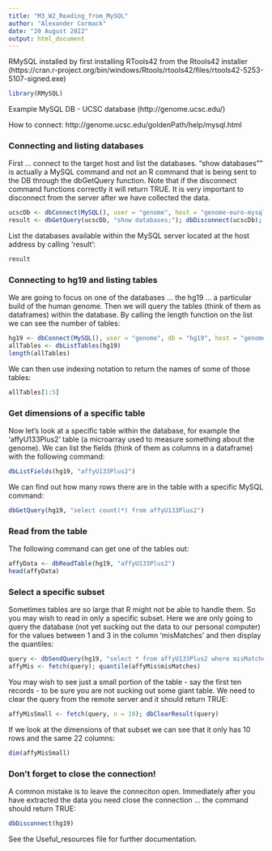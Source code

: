 ```yaml
---
title: "M3_W2_Reading_from_MySQL"
author: "Alexander Cormack"
date: "20 August 2022"
output: html_document
---
```




RMySQL installed by first installing RTools42 from the Rtools42 installer (https://cran.r-project.org/bin/windows/Rtools/rtools42/files/rtools42-5253-5107-signed.exe)


```r
library(RMySQL)
```



Example MySQL DB - UCSC database (http://genome.ucsc.edu/)

How to connect: http://genome.ucsc.edu/goldenPath/help/mysql.html




### Connecting and listing databases

First ... connect to the target host and list the databases. "show databases"" is actually a MySQL command and not an R command that is being sent to the DB through the dbGetQuery function.
Note that if the disconnect command functions correctly it will return TRUE. It is very important to disconnect from the server after we have collected the data.

```r
ucscDb <- dbConnect(MySQL(), user = "genome", host = "genome-euro-mysql.soe.ucsc.edu")
result <- dbGetQuery(ucscDb, "show databases;"); dbDisconnect(ucscDb);
```


List the databases available within the MySQL server located at the host address by calling 'result':

```r
result
```


### Connecting to hg19 and listing tables

We are going to focus on one of the databases ... the hg19 ... a particular build of the human genome. Then we will query the tables (think of them as dataframes) within the database. By calling the length function on the list we can see the number of tables:

```r
hg19 <- dbConnect(MySQL(), user = "genome", db = "hg19", host = "genome-euro-mysql.soe.ucsc.edu")
allTables <- dbListTables(hg19)
length(allTables)
```

We can then use indexing notation to return the names of some of those tables:


```r
allTables[1:5]
```


### Get dimensions of a specific table

Now let's look at a specific table within the database, for example the 'affyU133Plus2' table (a microarray used to measure something about the genome). We can list the fields (think of them as columns in a dataframe) with the following command:

```r
dbListFields(hg19, "affyU133Plus2")
```

We can find out how many rows there are in the table with a specific MySQL command:

```r
dbGetQuery(hg19, "select count(*) from affyU133Plus2")
```


### Read from the table

The following command can get one of the tables out:

```r
affyData <- dbReadTable(hg19, "affyU133Plus2")
head(affyData)
```


### Select a specific subset

Sometimes tables are so large that R might not be able to handle them. So you may wish to read in only a specific subset. Here we are only going to query the database (not yet sucking out the data to our personal computer) for the values between 1 and 3 in the column 'misMatches' and then display the quantiles:

```r
query <- dbSendQuery(hg19, "select * from affyU133Plus2 where misMatches between 1 and 3")
affyMis <- fetch(query); quantile(affyMis$misMatches)
```


You may wish to see just a small portion of the table - say the first ten records - to be sure you are not sucking out some giant table. We need to clear the query from the remote server and it should return TRUE:

```r
affyMisSmall <- fetch(query, n = 10); dbClearResult(query)
```


If we look at the dimensions of that subset we can see that it only has 10 rows and the same 22 columns:

```r
dim(affyMisSmall)
```


### Don't forget to close the connection!

A common mistake is to leave the conneciton open. Immediately after you have extracted the data you need close the connection ... the command should return TRUE:

```r
dbDisconnect(hg19)
```



See the Useful_resources file for further documentation.
